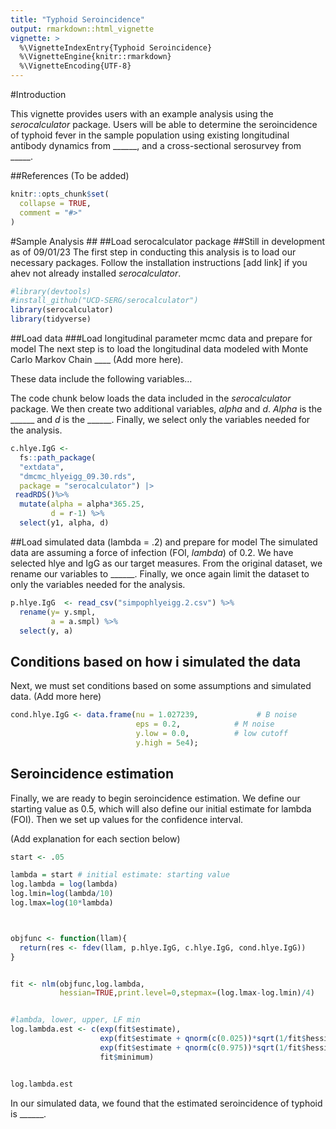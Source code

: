 ```yaml
---
title: "Typhoid Seroincidence"
output: rmarkdown::html_vignette
vignette: >
  %\VignetteIndexEntry{Typhoid Seroincidence}
  %\VignetteEngine{knitr::rmarkdown}
  %\VignetteEncoding{UTF-8}
---
```

#Introduction

This vignette provides users with an example analysis using the *serocalculator* package. Users will be able to determine the seroincidence of typhoid fever in the sample population using existing longitudinal antibody dynamics from ______, and a cross-sectional serosurvey from _____. 

##References
(To be added)

```r
knitr::opts_chunk$set(
  collapse = TRUE,
  comment = "#>"
)
```
#Sample Analysis
## ##Load serocalculator package
##Still in development as of 09/01/23
The first step in conducting this analysis is to load our necessary packages. Follow the installation instructions [add link] if you ahev not already installed *serocalculator*. 

```r

#library(devtools)
#install_github("UCD-SERG/serocalculator")
library(serocalculator)
library(tidyverse)
```

##Load data
###Load longitudinal parameter mcmc data and prepare for model
The next step is to load the longitudinal data modeled with Monte Carlo Markov Chain ____ (Add more here). 

These data include the following variables...

The code chunk below loads the data included in the *serocalculator* package. We then create two additional variables, *alpha* and *d*. *Alpha* is the ______ and *d* is the ______. Finally, we select only the variables needed for the analysis. 
```r
c.hlye.IgG <- 
  fs::path_package(                          
  "extdata", 
  "dmcmc_hlyeigg_09.30.rds", 
  package = "serocalculator") |> 
 readRDS()%>%
  mutate(alpha = alpha*365.25, 
         d = r-1) %>%
  select(y1, alpha, d) 
```

##Load simulated data (lambda = .2) and prepare for model
The simulated data are assuming a force of infection (FOI, *lambda*) of 0.2. We have selected hlye and IgG as our target measures. From the original dataset, we rename our variables to ______. Finally, we once again limit the dataset to only the variables needed for the analysis. 
``` r
p.hlye.IgG  <- read_csv("simpophlyeigg.2.csv") %>%
  rename(y= y.smpl,
         a = a.smpl) %>% 
  select(y, a)
```


## Conditions based on how i simulated the data
Next, we must set conditions based on some assumptions and simulated data. (Add more here)
``` r
cond.hlye.IgG <- data.frame(nu = 1.027239,             # B noise
                            eps = 0.2,            # M noise
                            y.low = 0.0,          # low cutoff
                            y.high = 5e4); 
```


## Seroincidence estimation
Finally, we are ready to begin seroincidence estimation. We define our starting value as 0.5, which will also define our initial estimate for lambda (FOI). Then we set up values for the confidence interval. 

(Add explanation for each section below)
```r
start <- .05

lambda = start # initial estimate: starting value
log.lambda = log(lambda)
log.lmin=log(lambda/10)
log.lmax=log(10*lambda) 



objfunc <- function(llam){
  return(res <- fdev(llam, p.hlye.IgG, c.hlye.IgG, cond.hlye.IgG))
}


fit <- nlm(objfunc,log.lambda,
           hessian=TRUE,print.level=0,stepmax=(log.lmax-log.lmin)/4)


#lambda, lower, upper, LF min
log.lambda.est <- c(exp(fit$estimate),
                    exp(fit$estimate + qnorm(c(0.025))*sqrt(1/fit$hessian)),
                    exp(fit$estimate + qnorm(c(0.975))*sqrt(1/fit$hessian)),
                    fit$minimum)


log.lambda.est
```
In our simulated data, we found that the estimated seroincidence of typhoid is ______. 

